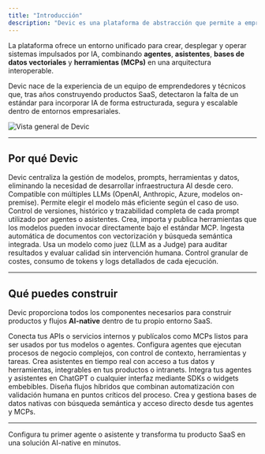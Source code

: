 ```yaml
---
title: "Introducción"
description: "Devic es una plataforma de abstracción que permite a empresas **SaaS** transformarse en organizaciones **AI-native**, integrando inteligencia artificial en sus procesos internos y en sus productos sin necesidad de desarrollar infraestructura propia"
---
```


La plataforma ofrece un entorno unificado para crear, desplegar y operar sistemas impulsados por IA, combinando **agentes**, **asistentes**, **bases de datos vectoriales** y **herramientas (MCPs)** en una arquitectura interoperable.

Devic nace de la experiencia de un equipo de emprendedores y técnicos que, tras años construyendo productos SaaS, detectaron la falta de un estándar para incorporar IA de forma estructurada, segura y escalable dentro de entornos empresariales.

![Vista general de Devic](/Devic.ai.png)

---

## Por qué Devic

<Card title="Capa de abstracción completa" icon="layers" horizontal>
  Devic centraliza la gestión de modelos, prompts, herramientas y datos, eliminando la necesidad de desarrollar infraestructura AI desde cero.
</Card>

<Columns cols={2}>
  <Card title="Agnóstico de modelo" icon="brain">
    Compatible con múltiples LLMs (OpenAI, Anthropic, Azure, modelos on-premise). Permite elegir el modelo más eficiente según el caso de uso.
  </Card>
  <Card title="Gestión de prompts" icon="file-lines">
    Control de versiones, histórico y trazabilidad completa de cada prompt utilizado por agentes o asistentes.
  </Card>
  <Card title="MCPs y herramientas personalizadas" icon="plug">
    Crea, importa y publica herramientas que los modelos pueden invocar directamente bajo el estándar MCP.
  </Card>
  <Card title="RAG nativo" icon="book-open">
    Ingesta automática de documentos con vectorización y búsqueda semántica integrada.
  </Card>
  <Card title="Evaluaciones automáticas" icon="scale-balanced">
    Usa un modelo como juez (LLM as a Judge) para auditar resultados y evaluar calidad sin intervención humana.
  </Card>
  <Card title="FinOps y trazabilidad" icon="chart-line">
    Control granular de costes, consumo de tokens y logs detallados de cada ejecución.
  </Card>
</Columns>

---

## Qué puedes construir

Devic proporciona todos los componentes necesarios para construir productos y flujos **AI-native** dentro de tu propio entorno SaaS.

<Columns cols={2}>
  <Card title="MCPs personalizados" icon="server">
    Conecta tus APIs o servicios internos y publícalos como MCPs listos para ser usados por tus modelos o agentes.
  </Card>
  <Card title="Agentes autónomos" icon="robot">
    Configura agentes que ejecutan procesos de negocio complejos, con control de contexto, herramientas y tareas.
  </Card>
  <Card title="Asistentes conversacionales" icon="comments">
    Crea asistentes en tiempo real con acceso a tus datos y herramientas, integrables en tus productos o intranets.
  </Card>
  <Card title="Widgets y SDKs" icon="window-maximize">
    Integra tus agentes y asistentes en ChatGPT o cualquier interfaz mediante SDKs o widgets embebibles.
  </Card>
  <Card title="Procesos agénticos y Human-in-the-Loop" icon="user-check">
    Diseña flujos híbridos que combinan automatización con validación humana en puntos críticos del proceso.
  </Card>
  <Card title="Bases de datos vectoriales" icon="database">
    Crea y gestiona bases de datos nativas con búsqueda semántica y acceso directo desde tus agentes y MCPs.
  </Card>
</Columns>

---

<Card title="Empieza ahora" icon="rocket" href="/devic/quickstart">
  Configura tu primer agente o asistente y transforma tu producto SaaS en una solución AI-native en minutos.
</Card>